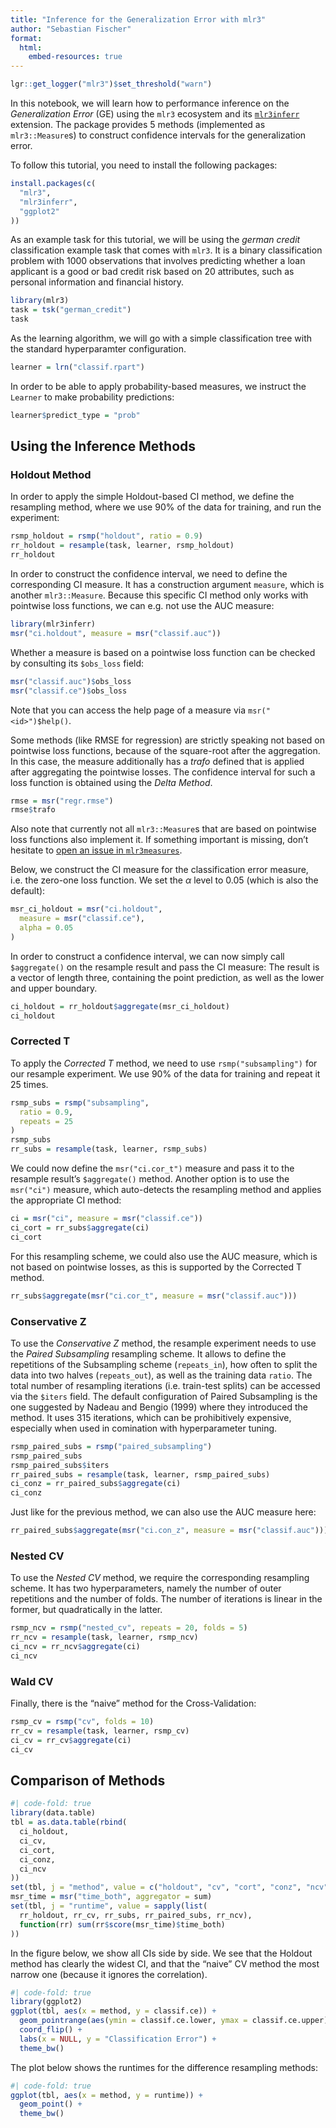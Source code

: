 ```yaml
---
title: "Inference for the Generalization Error with mlr3"
author: "Sebastian Fischer"
format:
  html:
    embed-resources: true
---
```


```r
lgr::get_logger("mlr3")$set_threshold("warn")
```

In this notebook, we will learn how to performance inference on the *Generalization Error* (GE) using the `mlr3` ecosystem and its [`mlr3inferr`](https://github.com/mlr-org/mlr3inferr) extension.
The package provides 5 methods (implemented as `mlr3::Measure`s) to construct confidence intervals for the generalization error.

To follow this tutorial, you need to install the following packages:

```r
install.packages(c(
  "mlr3",
  "mlr3inferr",
  "ggplot2"
))
```

As an example task for this tutorial, we will be using the *german credit* classification example task that comes with `mlr3`.
It is a binary classification problem with 1000 observations that involves predicting whether a loan applicant is a good or bad credit risk based on 20 attributes, such as personal information and financial history.


```r
library(mlr3)
task = tsk("german_credit")
task
```

As the learning algorithm, we will go with a simple classification tree with the standard hyperparamter configuration.

```r
learner = lrn("classif.rpart")
```

In order to be able to apply probability-based measures, we instruct the `Learner` to make probability predictions:

```r
learner$predict_type = "prob"
```

## Using the Inference Methods

### Holdout Method

In order to apply the simple Holdout-based CI method, we define the resampling method, where we use $90\%$ of the data for training, and run the experiment:

```r
rsmp_holdout = rsmp("holdout", ratio = 0.9)
rr_holdout = resample(task, learner, rsmp_holdout)
rr_holdout
```

In order to construct the confidence interval, we need to define the corresponding CI measure.
It has a construction argument `measure`, which is another `mlr3::Measure`.
Because this specific CI method only works with pointwise loss functions, we can e.g. not use the AUC measure:

```r
library(mlr3inferr)
msr("ci.holdout", measure = msr("classif.auc"))
```

Whether a measure is based on a pointwise loss function can be checked by consulting its `$obs_loss` field:

```r
msr("classif.auc")$obs_loss
msr("classif.ce")$obs_loss
```

Note that you can access the help page of a measure via `msr("<id>")$help()`.

:::{.callout-note}
Some methods (like RMSE for regression) are strictly speaking not based on pointwise loss functions, because of the square-root after the aggregation.
In this case, the measure additionally has a *trafo* defined that is applied after aggregating the pointwise losses.
The confidence interval for such a loss function is obtained using the *Delta Method*.

```r
rmse = msr("regr.rmse")
rmse$trafo
```

Also note that currently not all `mlr3::Measure`s that are based on pointwise loss functions also implement it.
If something important is missing, don't hesitate to [open an issue in `mlr3measures`](https://github.com/mlr-org/mlr3measures/issues/new).
:::

Below, we construct the CI measure for the classification error measure, i.e. the zero-one loss function.
We set the $\alpha$ level to 0.05 (which is also the default):

```r
msr_ci_holdout = msr("ci.holdout",
  measure = msr("classif.ce"),
  alpha = 0.05
)
```

In order to construct a confidence interval, we can now simply call `$aggregate()` on the resample result and pass the CI measure:
The result is a vector of length three, containing the point prediction, as well as the lower and upper boundary.

```r
ci_holdout = rr_holdout$aggregate(msr_ci_holdout)
ci_holdout
```


### Corrected T

To apply the *Corrected T* method, we need to use `rsmp("subsampling")` for our resample experiment.
We use 90% of the data for training and repeat it 25 times.

```r
rsmp_subs = rsmp("subsampling",
  ratio = 0.9,
  repeats = 25
)
rsmp_subs
rr_subs = resample(task, learner, rsmp_subs)
```

We could now define the `msr("ci.cor_t")` measure and pass it to the resample result's `$aggregate()` method.
Another option is to use the `msr("ci")` measure, which auto-detects the resampling method and applies the appropriate CI method:

```r
ci = msr("ci", measure = msr("classif.ce"))
ci_cort = rr_subs$aggregate(ci)
ci_cort
```

For this resampling scheme, we could also use the AUC measure, which is not based on pointwise losses, as this is supported by the Corrected T method.

```r
rr_subs$aggregate(msr("ci.cor_t", measure = msr("classif.auc")))
```

### Conservative Z

To use the *Conservative Z* method, the resample experiment needs to use the *Paired Subsampling* resampling scheme.
It allows to define the repetitions of the Subsampling scheme (`repeats_in`), how often to split the data into two halves (`repeats_out`), as well as the training data `ratio`.
The total number of resampling iterations (i.e. train-test splits) can be accessed via the `$iters` field.
The default configuration of Paired Subsampling is the one suggested by Nadeau and Bengio (1999) where they introduced the method.
It uses 315 iterations, which can be prohibitively expensive, especially when used in comination with hyperparameter tuning.

```r
rsmp_paired_subs = rsmp("paired_subsampling")
rsmp_paired_subs
rsmp_paired_subs$iters
rr_paired_subs = resample(task, learner, rsmp_paired_subs)
ci_conz = rr_paired_subs$aggregate(ci)
ci_conz
```

Just like for the previous method, we can also use the AUC measure here:

```r
rr_paired_subs$aggregate(msr("ci.con_z", measure = msr("classif.auc")))
```

### Nested CV

To use the *Nested CV* method, we require the corresponding resampling scheme.
It has two hyperparameters, namely the number of outer repetitions and the number of folds.
The number of iterations is linear in the former, but quadratically in the latter.

```r
rsmp_ncv = rsmp("nested_cv", repeats = 20, folds = 5)
rr_ncv = resample(task, learner, rsmp_ncv)
ci_ncv = rr_ncv$aggregate(ci)
ci_ncv
```

### Wald CV

Finally, there is the "naive" method for the Cross-Validation:

```r
rsmp_cv = rsmp("cv", folds = 10)
rr_cv = resample(task, learner, rsmp_cv)
ci_cv = rr_cv$aggregate(ci)
ci_cv
```

## Comparison of Methods

```r
#| code-fold: true
library(data.table)
tbl = as.data.table(rbind(
  ci_holdout,
  ci_cv,
  ci_cort,
  ci_conz,
  ci_ncv
))
set(tbl, j = "method", value = c("holdout", "cv", "cort", "conz", "ncv"))
msr_time = msr("time_both", aggregator = sum)
set(tbl, j = "runtime", value = sapply(list(
  rr_holdout, rr_cv, rr_subs, rr_paired_subs, rr_ncv),
  function(rr) sum(rr$score(msr_time)$time_both)
))
```

In the figure below, we show all CIs side by side.
We see that the Holdout method has clearly the widest CI, and that the "naive" CV method the most narrow one (because it ignores the correlation).

```r
#| code-fold: true
library(ggplot2)
ggplot(tbl, aes(x = method, y = classif.ce)) +
  geom_pointrange(aes(ymin = classif.ce.lower, ymax = classif.ce.upper), fatten = 1.4) +
  coord_flip() +
  labs(x = NULL, y = "Classification Error") +
  theme_bw()
```

The plot below shows the runtimes for the difference resampling methods:

```r
#| code-fold: true
ggplot(tbl, aes(x = method, y = runtime)) +
  geom_point() +
  theme_bw()
```
